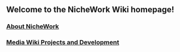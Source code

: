 ==Welcome to the NicheWork Wiki homepage!==

===[https://web.nichework.com/wiki/NicheWork:About About NicheWork]===

===[https://web.nichework.com/wiki/MediaWiki_Projects_and_Development Media Wiki Projects and Development]===
